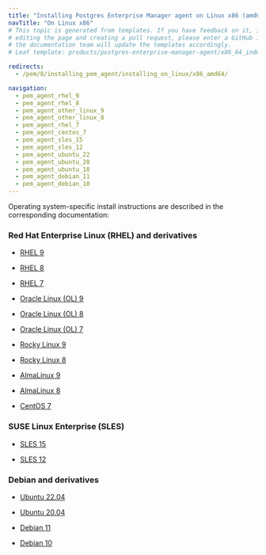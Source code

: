 ```yaml
---
title: "Installing Postgres Enterprise Manager agent on Linux x86 (amd64)"
navTitle: "On Linux x86"
# This topic is generated from templates. If you have feedback on it, instead of
# editing the page and creating a pull request, please enter a GitHub issue and
# the documentation team will update the templates accordingly.
# Leaf template: products/postgres-enterprise-manager-agent/x86_64_index.njk

redirects:
  - /pem/8/installing_pem_agent/installing_on_linux/x86_amd64/

navigation:
  - pem_agent_rhel_9
  - pem_agent_rhel_8
  - pem_agent_other_linux_9
  - pem_agent_other_linux_8
  - pem_agent_rhel_7
  - pem_agent_centos_7
  - pem_agent_sles_15
  - pem_agent_sles_12
  - pem_agent_ubuntu_22
  - pem_agent_ubuntu_20
  - pem_agent_ubuntu_18
  - pem_agent_debian_11
  - pem_agent_debian_10
---
```


Operating system-specific install instructions are described in the corresponding documentation:

### Red Hat Enterprise Linux (RHEL) and derivatives

- [RHEL 9](pem_agent_rhel_9)

- [RHEL 8](pem_agent_rhel_8)

- [RHEL 7](pem_agent_rhel_7)

- [Oracle Linux (OL) 9](pem_agent_rhel_9)

- [Oracle Linux (OL) 8](pem_agent_rhel_8)

- [Oracle Linux (OL) 7](pem_agent_rhel_7)

- [Rocky Linux 9](pem_agent_other_linux_9)

- [Rocky Linux 8](pem_agent_other_linux_8)

- [AlmaLinux 9](pem_agent_other_linux_9)

- [AlmaLinux 8](pem_agent_other_linux_8)

- [CentOS 7](pem_agent_centos_7)

### SUSE Linux Enterprise (SLES)

- [SLES 15](pem_agent_sles_15)

- [SLES 12](pem_agent_sles_12)

### Debian and derivatives

- [Ubuntu 22.04](pem_agent_ubuntu_22)

- [Ubuntu 20.04](pem_agent_ubuntu_20)

- [Debian 11](pem_agent_debian_11)

- [Debian 10](pem_agent_debian_10)
